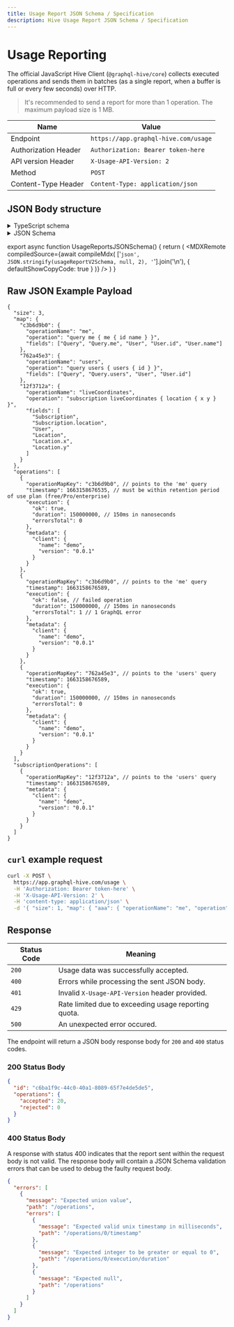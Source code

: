 ```yaml
---
title: Usage Report JSON Schema / Specification
description: Hive Usage Report JSON Schema / Specification
---
```



# Usage Reporting

The official JavaScript Hive Client (`@graphql-hive/core`) collects executed operations and sends
them in batches (as a single report, when a buffer is full or every few seconds) over HTTP.

> It's recommended to send a report for more than 1 operation. The maximum payload size is 1 MB.

| Name                 | Value                                |
| -------------------- | ------------------------------------ |
| Endpoint             | `https://app.graphql-hive.com/usage` |
| Authorization Header | `Authorization: Bearer token-here`   |
| API version Header   | `X-Usage-API-Version: 2`             |
| Method               | `POST`                               |
| Content-Type Header  | `Content-Type: application/json`     |

## JSON Body structure

<details>
  <summary>TypeScript schema</summary>

```typescript
export interface Report {
  size: number
  map: {
    [k: string]: OperationMapRecord
  }
  operations?: RequestOperation[]
  subscriptionOperations?: SubscriptionOperation[]
}

export interface OperationMapRecord {
  operation: string
  operationName?: string
  /**
   * @minItems 1
   */
  fields: [string, ...string[]]
}

export interface RequestOperation {
  timestamp: number
  operationMapKey: string
  execution: Execution
  metadata?: Metadata
  persistedDocumentHash?: string
}

export interface Execution {
  ok: boolean
  duration: number
  errorsTotal: number
}

export interface SubscriptionOperation {
  timestamp: number
  operationMapKey: string
  metadata?: Metadata
}

export interface Client {
  name: string
  version: string
}

export interface Metadata {
  client?: Client
}
```

</details>

<details>
  <summary>JSON Schema</summary>
  <UsageReportsJSONSchema />
</details>

export async function UsageReportsJSONSchema() {
  return (
    <MDXRemote
      compiledSource={await compileMdx(
        ['```json', JSON.stringify(usageReportV2Schema, null, 2), '```'].join('\n'),
        { defaultShowCopyCode: true }
      )}
    />
  )
}

## Raw JSON Example Payload

```jsonc
{
  "size": 3,
  "map": {
    "c3b6d9b0": {
      "operationName": "me",
      "operation": "query me { me { id name } }",
      "fields": ["Query", "Query.me", "User", "User.id", "User.name"]
    },
    "762a45e3": {
      "operationName": "users",
      "operation": "query users { users { id } }",
      "fields": ["Query", "Query.users", "User", "User.id"]
    },
    "12f3712a": {
      "operationName": "liveCoordinates",
      "operation": "subscription liveCoordinates { location { x y } }",
      "fields": [
        "Subscription",
        "Subscription.location",
        "User",
        "Location",
        "Location.x",
        "Location.y"
      ]
    }
  },
  "operations": [
    {
      "operationMapKey": "c3b6d9b0", // points to the 'me' query
      "timestamp": 1663158676535, // must be within retention period of use plan (free/Pro/enterprise)
      "execution": {
        "ok": true,
        "duration": 150000000, // 150ms in nanoseconds
        "errorsTotal": 0
      },
      "metadata": {
        "client": {
          "name": "demo",
          "version": "0.0.1"
        }
      }
    },
    {
      "operationMapKey": "c3b6d9b0", // points to the 'me' query
      "timestamp": 1663158676589,
      "execution": {
        "ok": false, // failed operation
        "duration": 150000000, // 150ms in nanoseconds
        "errorsTotal": 1 // 1 GraphQL error
      },
      "metadata": {
        "client": {
          "name": "demo",
          "version": "0.0.1"
        }
      }
    },
    {
      "operationMapKey": "762a45e3", // points to the 'users' query
      "timestamp": 1663158676589,
      "execution": {
        "ok": true,
        "duration": 150000000, // 150ms in nanoseconds
        "errorsTotal": 0
      },
      "metadata": {
        "client": {
          "name": "demo",
          "version": "0.0.1"
        }
      }
    }
  ],
  "subscriptionOperations": [
    {
      "operationMapKey": "12f3712a", // points to the 'users' query
      "timestamp": 1663158676589,
      "metadata": {
        "client": {
          "name": "demo",
          "version": "0.0.1"
        }
      }
    }
  ]
}
```

## `curl` example request

```bash
curl -X POST \
  https://app.graphql-hive.com/usage \
  -H 'Authorization: Bearer token-here' \
  -H 'X-Usage-API-Version: 2' \
  -H 'content-type: application/json' \
  -d '{ "size": 1, "map": { "aaa": { "operationName": "me", "operation": "query me { me { id } }", "fields": ["Query", "Query.me", "User", "User.id"] } }, "operations": [{ "operationMapKey" : "c3b6d9b0", "timestamp" : 1663158676535, "execution" : { "ok" : true, "duration" : 150000000, "errorsTotal" : 0 }, "metadata" : { "client" : { "name" : "demo" , "version" : "0.0.1" } } } ] }'
```

## Response

| Status Code | Meaning                                              |
| ----------- | ---------------------------------------------------- |
| `200`       | Usage data was successfully accepted.                |
| `400`       | Errors while processing the sent JSON body.          |
| `401`       | Invalid `X-Usage-API-Version` header provided.       |
| `429`       | Rate limited due to exceeding usage reporting quota. |
| `500`       | An unexpected error occured.                         |

The endpoint will return a JSON body response body for `200` and `400` status codes.

### 200 Status Body

```json filename="Response 200"
{
  "id": "c6ba1f9c-44c0-40a1-8089-65f7e4de5de5",
  "operations": {
    "accepted": 20,
    "rejected": 0
  }
}
```

### 400 Status Body

A response with status 400 indicates that the report sent within the request body is not valid. The
response body will contain a JSON Schema validation errors that can be used to debug the faulty
request body.

```json filename="Response 400"
{
  "errors": [
    {
      "message": "Expected union value",
      "path": "/operations",
      "errors": [
        {
          "message": "Expected valid unix timestamp in milliseconds",
          "path": "/operations/0/timestamp"
        },
        {
          "message": "Expected integer to be greater or equal to 0",
          "path": "/operations/0/execution/duration"
        },
        {
          "message": "Expected null",
          "path": "/operations"
        }
      ]
    }
  ]
}
```
